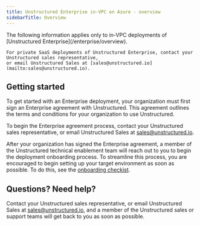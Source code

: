 ```yaml
---
title: Unstructured Enterprise in-VPC on Azure - overview
sidebarTitle: Overview
---
```


<Note>
    The following information applies only to in-VPC deployments of [Unstructured Enterprise](/enterprise/overview). 

    For private SaaS deployments of Unstructured Enterprise, contact your Unstructured sales representative, 
    or email Unstructured Sales at [sales@unstructured.io](mailto:sales@unstructured.io).
</Note>

## Getting started

To get started with an Enterprise deployment, your organization must first sign an Enterprise agreement with Unstructured. 
This agreement outlines the terms and conditions for your organization to use Unstructured.

To begin the Enterprise agreement process, contact your Unstructured sales representative, or email Unstructured Sales at [sales@unstructured.io](mailto:sales@unstructured.io).

After your organization has signed the Enterprise agreement, a member of the Unstructured technical enablement team will reach out to you to begin the 
deployment onboarding process. To streamline this process, you are encouraged to begin setting up your target environment as soon as possible. To do this, 
see the [onboarding checkist](/enterprise/azure/onboard).

## Questions? Need help?

Contact your Unstructured sales representative, or email Unstructured Sales at [sales@unstructured.io](mailto:sales@unstructured.io), and a member of the Unstructured sales or support teams 
will get back to you as soon as possible.